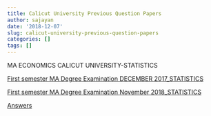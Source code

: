 ```yaml
---
title: Calicut University Previous Question Papers
author: sajayan
date: '2018-12-07'
slug: calicut-university-previous-question-papers
categories: []
tags: []
---
```

MA ECONOMICS CALICUT UNIVERSITY-STATISTICS

 [First semester MA Degree Examination DECEMBER 2017_STATISTICS](/QuestionPapers/firstsem2017.pdf)
 
 [First semester MA Degree Examination November 2018_STATISTICS](/QuestionPapers/firstsem2018_19.pdf)

[Answers](/ANSWERS/firstsem2018_19.pdf)